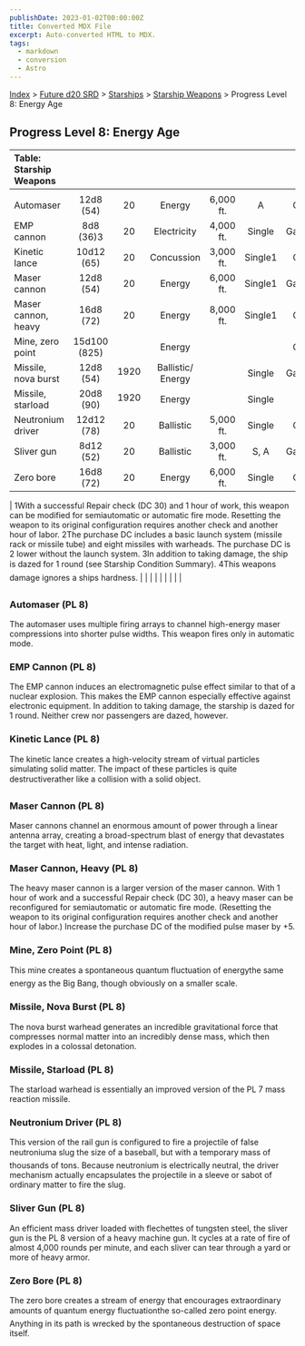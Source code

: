 ```yaml
---
publishDate: 2023-01-02T00:00:00Z
title: Converted MDX File
excerpt: Auto-converted HTML to MDX.
tags:
  - markdown
  - conversion
  - Astro
---
```


[Index](-index) > [Future d20 SRD](future-d20-srd-index) > [Starships](future-d20-srd-starships-index) > [Starship Weapons](future-d20-srd-starships-starship-weapons-index) > Progress Level 8: Energy Age

## Progress Level 8: Energy Age

| Table: Starship Weapons |              |      |                   |           |         |            |     |          |
| :---------------------- | :----------: | :--: | :---------------: | :-------: | :-----: | :--------: | :-: | -------: |
|                         |              |      |                   |           |         |            |     |          |
| Automaser               |  12d8 (54)   |  20  |      Energy       | 6,000 ft. |    A    |  Colossal  | 40  | Res (+2) |
| EMP cannon              |  8d8 (36)3   |  20  |    Electricity    | 4,000 ft. | Single  | Gargantuan | 41  | Res (+2) |
| Kinetic lance           |  10d12 (65)  |  20  |    Concussion     | 3,000 ft. | Single1 |  Colossal  | 42  | Res (+2) |
| Maser cannon            |  12d8 (54)   |  20  |      Energy       | 6,000 ft. | Single1 | Gargantuan | 40  | Lic (+1) |
| Maser cannon, heavy     |  16d8 (72)   |  20  |      Energy       | 8,000 ft. | Single1 |  Colossal  | 44  | Res (+2) |
| Mine, zero point        | 15d100 (825) |      |      Energy       |           |         |  Colossal  | 48  | Mil (+3) |
| Missile, nova burst     |  12d8 (54)   | 1920 | Ballistic/ Energy |           | Single  | Gargantuan | 452 | Mil (+3) |
| Missile, starload       |  20d8 (90)   | 1920 |      Energy       |           | Single  |    Huge    | 452 | Mil (+3) |
| Neutronium driver       |  12d12 (78)  |  20  |     Ballistic     | 5,000 ft. | Single  |  Colossal  | 42  | Mil (+3) |
| Sliver gun              |  8d12 (52)   |  20  |     Ballistic     | 3,000 ft. |  S, A   | Gargantuan | 39  | Res (+2) |
| Zero bore               |  16d8 (72)   |  20  |      Energy       | 6,000 ft. | Single  |  Colossal  | 52  | Mil (+3) |

| 1With a successful Repair check (DC 30) and 1 hour of work, this weapon can be modified for semiautomatic or automatic fire mode. Resetting the weapon to its original configuration requires another check and another hour of labor.
2The purchase DC includes a basic launch system (missile rack or missile tube) and eight missiles with warheads. The purchase DC is 2 lower without the launch system.
3In addition to taking damage, the ship is dazed for 1 round (see Starship Condition Summary).
4This weapons damage ignores a ships hardness. | | | | | | | | |

### Automaser (PL 8)

The automaser uses multiple firing arrays to channel high-energy maser compressions into shorter pulse widths. This weapon fires only in automatic mode.

### EMP Cannon (PL 8)

The EMP cannon induces an electromagnetic pulse effect similar to that of a nuclear explosion. This makes the EMP cannon especially effective against electronic equipment. In addition to taking damage, the starship is dazed for 1 round. Neither crew nor passengers are dazed, however.

### Kinetic Lance (PL 8)

The kinetic lance creates a high-velocity stream of virtual particles simulating solid matter. The impact of these particles is quite destructiverather like a collision with a solid object.

### Maser Cannon (PL 8)

Maser cannons channel an enormous amount of power through a linear antenna array, creating a broad-spectrum blast of energy that devastates the target with heat, light, and intense radiation.

### Maser Cannon, Heavy (PL 8)

The heavy maser cannon is a larger version of the maser cannon. With 1 hour of work and a successful Repair check (DC 30), a heavy maser can be reconfigured for semiautomatic or automatic fire mode. (Resetting the weapon to its original configuration requires another check and another hour of labor.) Increase the
purchase DC of the modified pulse maser by +5.

### Mine, Zero Point (PL 8)

This mine creates a spontaneous quantum fluctuation of energythe same energy as the Big Bang, though obviously on a smaller scale.

### Missile, Nova Burst (PL 8)

The nova burst warhead generates an incredible gravitational force that compresses normal matter into an incredibly dense mass, which then explodes in a colossal detonation.

### Missile, Starload (PL 8)

The starload warhead is essentially an improved version of the PL 7 mass reaction missile.

### Neutronium Driver (PL 8)

This version of the rail gun is configured to fire a projectile of false neutroniuma slug the size of a baseball, but with a temporary mass of thousands of tons. Because neutronium is electrically neutral, the driver mechanism actually encapsulates the projectile in a sleeve or sabot of ordinary matter to fire the slug.

### Sliver Gun (PL 8)

An efficient mass driver loaded with flechettes of tungsten steel, the sliver gun is the PL 8 version of a heavy machine gun. It cycles at a rate of fire of almost 4,000 rounds per minute, and each sliver can tear through a yard or more of heavy armor.

### Zero Bore (PL 8)

The zero bore creates a stream of energy that encourages extraordinary amounts of quantum energy fluctuationthe so-called zero point energy. Anything in its path is wrecked by the spontaneous destruction of space itself.
